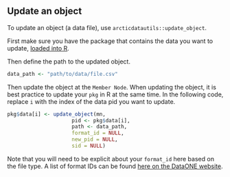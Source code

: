 ## Update an object

To update an object (a data file), use `arcticdatautils::update_object`.

First make sure you have the package that contains the data you want to update, [loaded into R](#get-package-and-eml).

Then define the path to the updated object.

``` r
data_path <- "path/to/data/file.csv"
```

Then update the object at the `Member Node`. When updating the object, it is best practice to update your `pkg` in R at the same time. In the following code, replace `i` with the index of the data pid you want to update.

``` r
pkg$data[i] <- update_object(mn,
                     pid <- pkg$data[i],
                     path <- data_path,
                     format_id = NULL,
                     new_pid = NULL,
                     sid = NULL)
```

Note that you will need to be explicit about your `format_id` here based on the file type. A list of format IDs can be found [here on the DataONE website](https://cn.dataone.org/cn/v2/formats).